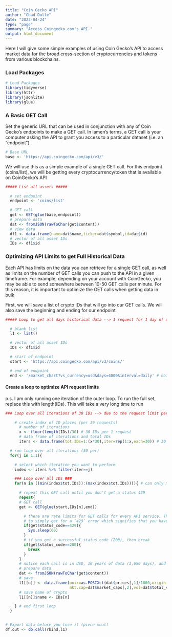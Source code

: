 ---
title: "Coin Gecko API"
author: "Chad Dulle"
date: "2023-04-24"
type: "page"
summary: "Access Coingecko.com's API."
output: html_document
---
Here I will give some simple examples of using Coin Gecko's API to access market data for the broad cross-section of cryptocurrencies and tokens from various blockchains.

### Load Packages
```{r warning=FALSE, message=FALSE}
# Load Packages
library(tidyverse)
library(httr)
library(jsonlite)
library(glue)
```

### A Basic GET Call
Set the generic URL that can be used in conjunction with any of Coin Gecko's endpoints to make a GET call. In lamen's terms, a GET call is your computer asking the API to grant you access to a particular dataset (i.e. an "endpoint").
```{r}
# Base URL
base <- 'https://api.coingecko.com/api/v3/'
```

We will use this as a simple example of a single GET call. For this endpoint (coins/list), we will be getting every cryptocurrency/token that is available on CoinGecko's API
```{r get assets}
##### List all assets #####  

  # set endpoint
  endpoint <- 'coins/list'

  # GET call
  get <- GET(glue(base,endpoint))
  # prepare data
  dat <- fromJSON(rawToChar(get$content))
  # view data
  df1 <- data.frame(name=dat$name,ticker=dat$symbol,id=dat$id)
  # vector of all asset IDs
  IDs <- df1$id
```

### Optimizing API Limits to get Full Historical Data 

Each API has limits on the data you can retrieve for a single GET call, as well as limits on the number of GET calls you can push to the API in a given timeframe. For example, depending on your account with CoinGecko, you may be able to send somewhere between 10-50 GET calls per minute. For this reason, it is important to optimize the GET calls when getting data in bulk

First, we will save a list of crypto IDs that will go into our GET calls. We will also save the beginning and ending for our endpoint
```{r get historical}
##### Loop to get all days historical data --> 1 request for 1 day of data #####

  # blank list
  l1 <- list()

  # vector of all asset IDs
  IDs <- df1$id

  # start of endpoint
  start <- 'https://api.coingecko.com/api/v3/coins/'

  # end of endpoint
  end <- '/market_chart?vs_currency=usd&days=4000&interval=daily' # notice 4,000 days which gives me more than 10 years

```

#### Create a loop to optimize API request limits


p.s. I am only running one iteration of the outer loop. To run the full set, replace this with length(IDs). This will take a very long time to run 
```{r get historical loop}

### Loop over all iterations of 30 IDs --> due to the request limit per minute ###

    # create index of ID places (per 30 requests)
      # number of iterations
      x <- floor(length(IDs)/30) # 30 IDs per 1 request
      # data frame of iterations and total IDs
      iters <- data.frame(tot.IDs=1:(x*30),iter=rep(1:x,each=30)) # 30 IDs per 1 request

  # run loop over all iterations (30 per)
  for(j in 1:1){

    # select which iteration you want to perform
    index <- iters %>% filter(iter==j)

    ### Loop over all IDs ###
    for(n in ((min(index$tot.IDs)):(max(index$tot.IDs)))){ # can only make 50 requests per minute

      # repeat this GET call until you don't get a status 429
      repeat{
      # GET call
      get <- GET(glue(start,IDs[n],end))

        # there are rate limits for GET calls for every API service. The best way to deal with this constraint is
        # to simply get for a `429` error which signifies that you have reached the limit. Simply wait a minute and try again
        if(get$status_code==429){
          Sys.sleep(60)
        }
        # if you get a successful status code (200), then break
        if(get$status_code==200){
          break
        }
      }
      # notice each call is in USD, 10 years of data (3,650 days), and daily frequency
      # prepare data
      dat <- fromJSON(rawToChar(get$content))
      # save
      l1[[n]] <- data.frame(unix=as.POSIXct(dat$prices[,1]/1000,origin = '1970-01-01'),price=dat$prices[,2],
                            mkt.cap=dat$market_caps[,2],vol=dat$total_volumes[,2]) %>% try()
      # save name of crypto
      l1[[n]]$name <- IDs[n]

    } # end first loop
  }


# Export data before you lose it (piece meal)
df.out <- do.call(rbind,l1)

```








